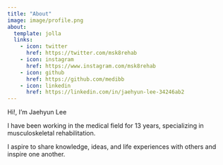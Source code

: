 ```yaml
---
title: "About"
image: image/profile.png
about: 
  template: jolla
  links:
    - icon: twitter
      href: https://twitter.com/msk8rehab
    - icon: instagram
      href: https://www.instagram.com/msk8rehab
    - icon: github
      href: https://github.com/medibb
    - icon: linkedin
      href: https://linkedin.com/in/jaehyun-lee-34246ab2
---
```


Hi!, I'm Jaehyun Lee

I have been working in the medical field for 13 years, specializing in musculoskeletal rehabilitation.

I aspire to share knowledge, ideas, and life experiences with others and inspire one another.
